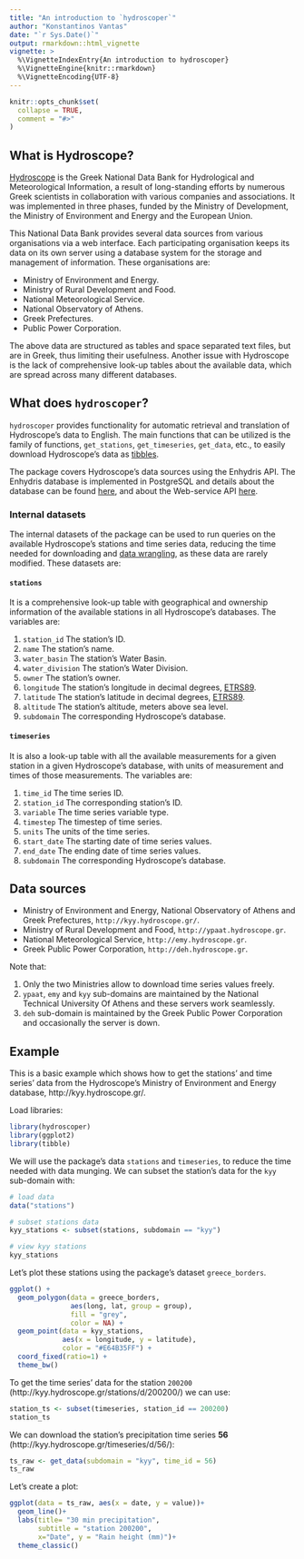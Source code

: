 ```yaml
---
title: "An introduction to `hydroscoper`"
author: "Konstantinos Vantas"
date: "`r Sys.Date()`"
output: rmarkdown::html_vignette
vignette: >
  %\VignetteIndexEntry{An introduction to hydroscoper}
  %\VignetteEngine{knitr::rmarkdown}
  %\VignetteEncoding{UTF-8}
---
```


```r
knitr::opts_chunk$set(
  collapse = TRUE,
  comment = "#>"
)
```

## What is Hydroscope?

[Hydroscope](http://www.hydroscope.gr/) is the  Greek National Data Bank for Hydrological and Meteorological Information, a result of long-standing efforts by numerous Greek scientists in collaboration with various companies and associations. It was implemented in three phases, funded by the Ministry of Development, the Ministry of Environment and Energy and the European Union.

This National Data Bank provides several data sources from various organisations via a web interface. Each participating organisation keeps its data on its own server using a database system for the storage and management of information. These organisations are:

* Ministry of Environment and Energy.
* Ministry of Rural Development and Food.
* National Meteorological Service.
* National Observatory of Athens.
* Greek Prefectures.
* Public Power Corporation.

The above data are structured as tables and space separated text files, but are in Greek, thus limiting their usefulness. Another issue with Hydroscope is the lack of comprehensive look-up tables about the available data, which are spread across many different databases.  

## What does `hydroscoper`?

`hydroscoper` provides functionality for automatic retrieval and translation of Hydroscope's data to English.  The main functions that can be utilized is the family of functions, `get_stations`, `get_timeseries`, `get_data`, etc., to easily download Hydroscope's data as [tibbles](http://tibble.tidyverse.org/). 

The package covers Hydroscope's data sources using the Enhydris API. The Enhydris database is implemented in PostgreSQL and details about the database can be found [here](http://bit.ly/2D0cZgA),  and about the Web-service API [here](http://bit.ly/2FlRtBB).

### Internal datasets

The internal datasets of the package can be used to run queries on the available Hydroscope's stations and time series data, reducing the time needed for downloading and [data wrangling](http://bit.ly/1KslZb7), as these data are rarely modified.  These datasets are:

#### `stations`

It is a comprehensive look-up table with geographical and ownership information of the available stations in all Hydroscope's databases. The variables are: 

  1. `station_id` The station's ID.
  2. `name` The station's name.
  3. `water_basin` The station's Water Basin.
  4. `water_division` The station's Water Division.
  5. `owner` The station's owner.
  6. `longitude` The station's longitude in decimal degrees, [ETRS89](http://bit.ly/2kJwFuf).
  7. `latitude` The station's latitude in decimal degrees, [ETRS89](http://bit.ly/2kJwFuf).
  8. `altitude` The station's altitude, meters above sea level.
  9. `subdomain` The corresponding Hydroscope's database.


#### `timeseries`

It is also a look-up table with all the available measurements for a given station in a  given Hydroscope's  database, with units of measurement and times of those measurements. The variables are:

  1. `time_id` The time series ID.
  2. `station_id` The corresponding station's ID.
  3. `variable` The time series variable type.
  4. `timestep` The timestep of time series.
  5. `units` The units of the time series.
  6. `start_date` The starting date of time series values.
  7. `end_date` The ending date of time series values.
  8. `subdomain` The corresponding Hydroscope's database.


## Data sources

 * Ministry of Environment and Energy, National Observatory of Athens and Greek Prefectures, `http://kyy.hydroscope.gr/`.
 * Ministry of Rural Development and Food, `http://ypaat.hydroscope.gr`.
 * National Meteorological Service, `http://emy.hydroscope.gr`.
 * Greek Public Power Corporation, `http://deh.hydroscope.gr`.

Note that:

1. Only the two Ministries allow to download time series values freely.
2. `ypaat`, `emy` and `kyy` sub-domains are maintained  by the National Technical University Of Athens and these servers work seamlessly.
3. `deh` sub-domain is maintained  by the Greek Public Power Corporation and occasionally the server is down.

## Example

This is a basic example which shows how to get the stations' and time series' data from the Hydroscope's Ministry of Environment and Energy database, http://kyy.hydroscope.gr/.

Load libraries:

```r
library(hydroscoper)
library(ggplot2)
library(tibble)

```

We will use the package's data `stations` and `timeseries`, to reduce the time needed with data munging. We can subset the station's data for the `kyy` sub-domain with:

```r
# load data
data("stations")

# subset stations data
kyy_stations <- subset(stations, subdomain == "kyy")

# view kyy stations
kyy_stations
```

Let's plot these stations using the package's dataset `greece_borders`.

```r
ggplot() + 
  geom_polygon(data = greece_borders,
               aes(long, lat, group = group),
               fill = "grey",
               color = NA) +
  geom_point(data = kyy_stations,
             aes(x = longitude, y = latitude),
             color = "#E64B35FF") +
  coord_fixed(ratio=1) +
  theme_bw()
```


To get the time series' data for the station `200200` (http://kyy.hydroscope.gr/stations/d/200200/) we can use:

```r
station_ts <- subset(timeseries, station_id == 200200)
station_ts
```

We can download the station's  precipitation time series **56** (http://kyy.hydroscope.gr/timeseries/d/56/):

``` r
ts_raw <- get_data(subdomain = "kyy", time_id = 56)
ts_raw
```

Let's create a plot:

``` r
ggplot(data = ts_raw, aes(x = date, y = value))+
  geom_line()+
  labs(title= "30 min precipitation", 
       subtitle = "station 200200",
       x="Date", y = "Rain height (mm)")+
  theme_classic()
```



